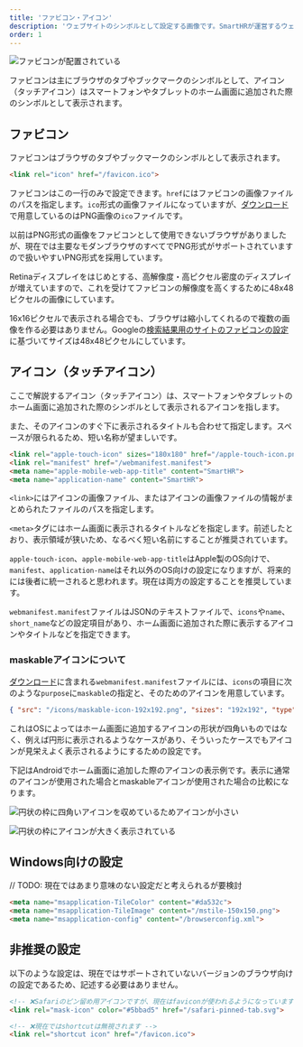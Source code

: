 ```yaml
---
title: 'ファビコン・アイコン'
description: 'ウェブサイトのシンボルとして設定する画像です。SmartHRが運営するウェブを利用した各種タッチポイントに使用してください。'
order: 1
---
```


![ファビコンが配置されている](/images/favicon-sample.png)

ファビコンは主にブラウザのタブやブックマークのシンボルとして、アイコン（タッチアイコン）はスマートフォンやタブレットのホーム画面に追加された際のシンボルとして表示されます。


## ファビコン

ファビコンはブラウザのタブやブックマークのシンボルとして表示されます。

```html codeBlock
<link rel="icon" href="/favicon.ico">
```

ファビコンはこの一行のみで設定できます。`href`にはファビコンの画像ファイルのパスを指定します。`ico`形式の画像ファイルになっていますが、[ダウンロード](/basics/meta/#h2-0)で用意しているのはPNG画像の`ico`ファイルです。

以前はPNG形式の画像をファビコンとして使用できないブラウザがありましたが、現在では主要なモダンブラウザのすべてでPNG形式がサポートされていますので扱いやすいPNG形式を採用しています。

Retinaディスプレイをはじめとする、高解像度・高ピクセル密度のディスプレイが増えていますので、これを受けてファビコンの解像度を高くするために48x48ピクセルの画像にしています。

16x16ピクセルで表示される場合でも、ブラウザは縮小してくれるので複数の画像を作る必要はありません。Googleの[検索結果用のサイトのファビコンの設定](https://developers.google.com/search/docs/appearance/favicon-in-search?hl=ja#guidelines)に基づいてサイズは48x48ピクセルにしています。


## アイコン（タッチアイコン）

ここで解説するアイコン（タッチアイコン）は、スマートフォンやタブレットのホーム画面に追加された際のシンボルとして表示されるアイコンを指します。

また、そのアイコンのすぐ下に表示されるタイトルも合わせて指定します。スペースが限られるため、短い名称が望ましいです。

```html codeBlock
<link rel="apple-touch-icon" sizes="180x180" href="/apple-touch-icon.png">
<link rel="manifest" href="/webmanifest.manifest">
<meta name="apple-mobile-web-app-title" content="SmartHR">
<meta name="application-name" content="SmartHR">
```

`<link>`にはアイコンの画像ファイル、またはアイコンの画像ファイルの情報がまとめられたファイルのパスを指定します。

`<meta>`タグにはホーム画面に表示されるタイトルなどを指定します。前述したとおり、表示領域が狭いため、なるべく短い名前にすることが推奨されています。

`apple-touch-icon`、`apple-mobile-web-app-title`はApple製のOS向けで、`manifest`、`application-name`はそれ以外のOS向けの設定になりますが、将来的には後者に統一されると思われます。現在は両方の設定することを推奨しています。

`webmanifest.manifest`ファイルはJSONのテキストファイルで、`icons`や`name`、`short_name`などの設定項目があり、ホーム画面に追加された際に表示するアイコンやタイトルなどを指定できます。

### maskableアイコンについて

[ダウンロード](/basics/meta/#h2-0)に含まれる`webmanifest.manifest`ファイルには、`icons`の項目に次のような`purpose`に`maskable`の指定と、そのためのアイコンを用意しています。

```json codeBlock
{ "src": "/icons/maskable-icon-192x192.png", "sizes": "192x192", "type": "image/png", "purpose": "maskable" }
```

これはOSによってはホーム画面に追加するアイコンの形状が四角いものではなく、例えば円形に表示されるようなケースがあり、そういったケースでもアイコンが見栄えよく表示されるようにするための設定です。

下記はAndroidでホーム画面に追加した際のアイコンの表示例です。表示に通常のアイコンが使用された場合とmaskableアイコンが使用された場合の比較になります。

<Grid autoRepeat="auto-fill" size="100px">

  <ImgWithDesc description="通常のアイコン">

  ![円状の枠に四角いアイコンを収めているためアイコンが小さい](./images/android-home-screen-icon.png)

  </ImgWithDesc>

  <ImgWithDesc description="maskableアイコン">

  ![円状の枠にアイコンが大きく表示されている](./images/android-home-screen-maskable-icon.png)

  </ImgWithDesc>

</Grid>



## Windows向けの設定

// TODO: 現在ではあまり意味のない設定だと考えられるが要検討

```html codeBlock
<meta name="msapplication-TileColor" content="#da532c">
<meta name="msapplication-TileImage" content="/mstile-150x150.png">
<meta name="msapplication-config" content="/browserconfig.xml">
```

## 非推奨の設定

以下のような設定は、現在ではサポートされていないバージョンのブラウザ向けの設定であるため、記述する必要はありません。

```html codeBlock
<!-- ❌Safariのピン留め用アイコンですが、現在はfaviconが使われるようになっています -->
<link rel="mask-icon" color="#5bbad5" href="/safari-pinned-tab.svg">
```

```html codeBlock
<!-- ❌現在ではshortcutは無視されます -->
<link rel="shortcut icon" href="/favicon.ico">
```
